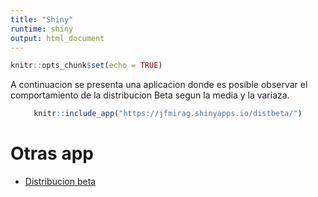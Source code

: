 ```yaml
---
title: "Shiny"
runtime: shiny
output: html_document
---
```


```r
knitr::opts_chunk$set(echo = TRUE)
```


A continuacion se presenta una aplicacion donde es posible observar el comportamiento de la distribucion Beta segun la media y la variaza.


<center>
```r
knitr::include_app("https://jfmirag.shinyapps.io/distbeta/")
```
</center>


# Otras app

- [Distribucion beta](distbeta.zip)